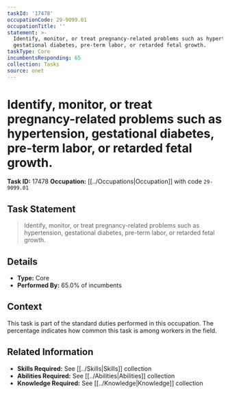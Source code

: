 ```yaml
---
taskId: '17478'
occupationCode: 29-9099.01
occupationTitle: ''
statement: >-
  Identify, monitor, or treat pregnancy-related problems such as hypertension,
  gestational diabetes, pre-term labor, or retarded fetal growth.
taskType: Core
incumbentsResponding: 65
collection: Tasks
source: onet
---
```

# Identify, monitor, or treat pregnancy-related problems such as hypertension, gestational diabetes, pre-term labor, or retarded fetal growth.

**Task ID:** 17478
**Occupation:** [[../Occupations|Occupation]] with code `29-9099.01`

## Task Statement

> Identify, monitor, or treat pregnancy-related problems such as hypertension, gestational diabetes, pre-term labor, or retarded fetal growth.

## Details

- **Type:** Core
- **Performed By:** 65.0% of incumbents

## Context

This task is part of the standard duties performed in this occupation. The percentage indicates how common this task is among workers in the field.

## Related Information

- **Skills Required:** See [[../Skills|Skills]] collection
- **Abilities Required:** See [[../Abilities|Abilities]] collection
- **Knowledge Required:** See [[../Knowledge|Knowledge]] collection
